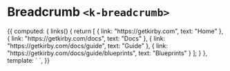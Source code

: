 

<Meta
  title="UI | Navigation / Breadcrumb"
  component={Breadcrumb}
/>

# Breadcrumb `<k-breadcrumb>`

<Preview>
  <Story name="Example">
    {{
      computed: {
        links() {
          return [
            { link: "https://getkirby.com", text: "Home" },
            { link: "https://getkirby.com/docs", text: "Docs" },
            { link: "https://getkirby.com/docs/guide", text: "Guide" },
            { link: "https://getkirby.com/docs/guide/blueprints", text: "Blueprints" }
          ];
        }
      },
      template: `
        <k-breadcrumb :links="links" />
      `,
    }}
  </Story>
</Preview>


<Props of={Breadcrumb} />
